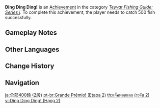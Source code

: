 {{Achievement Infobox
|title        = Ding Ding Ding!
|id           = 81135
|order id     = 1127
|category     = Teyvat Fishing Guide: Series I
|description  = Catch 500 fish successfully.
|requirements = 
|primogems    = 10
|tracking     = Tracks the total amount of fish caught.
|topic        = Fishing
|set          = Ding Ding Ding!
|tier         = 2
|tiers_total  = 3
}}
'''Ding Ding Ding!''' is an [[Achievement]] in the category ''[[Teyvat Fishing Guide: Series I]]''. To complete this achievement, the player needs to catch 500 fish successfully.

==Gameplay Notes==
{{Transclude|Ding Ding Ding!|Gameplay Notes}}
<!--
==Trivia==

==Video Guides==
{{EVT
|video1   = 
|caption1 = 
}}
-->

==Other Languages==
{{Transclude|Ding Ding Ding!|Other Languages}}

==Change History==
{{Change History|2.1}}
<!--
==References==
{{Reflist}}
-->
==Navigation==
{{Achievement Navbox}}

[[ja:全部400鈴 (2段)]]
[[pt-br:Grande Prêmio! (Etapa 2)]]
[[th:แจ็คพอตแตก (ระดับ 2)]]
[[vi:Ding Ding Ding! (Hạng 2)]]